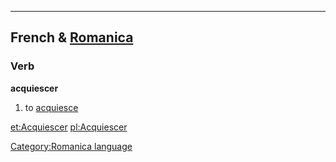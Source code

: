 ----

==French & [[Romanica]]==
[[Category:Romanica language]]
===Verb===
<b>acquiescer</b>
#to [[acquiesce]]

[[et:Acquiescer]]
[[pl:Acquiescer]]